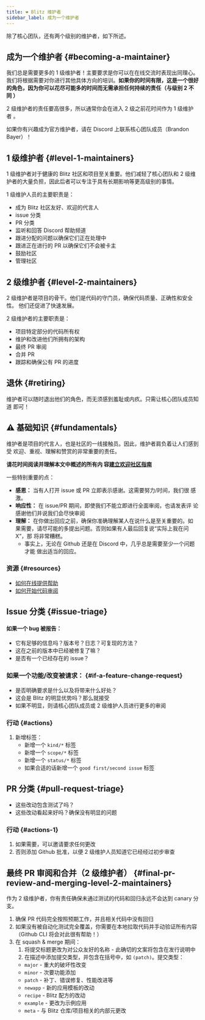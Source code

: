 ```yaml
---
title: ❤️ Blitz 维护者
sidebar_label: 成为一个维护者
---
```


除了核心团队，还有两个级别的维护者，如下所述。

## 成为一个维护者 {#becoming-a-maintainer}

我们总是需要更多的 1 级维护者！主要要求是你可以在在线交流时表现出同理心。
我们将根据需要对你进行其他具体方向的培训。**如果你的时间有限，这是一个很好
的角色，因为你可以花尽可能多的时间而无需承担任何持续的责任（与级别 2 不同
）**

2 级维护者的责任要高很多，所以通常你会在进入 2 级之前花时间作为 1 级维护者
。

如果你有兴趣成为官方维护者，请在 Discord 上联系核心团队成员（Brandon
Bayer）！

## 1 级维护者 {#level-1-maintainers}

1 级维护者对于健康的 Blitz 社区和项目至关重要。他们减轻了核心团队和 2 级维
护者的大量负担，因此后者可以专注于具有长期影响等更高级别的事情。

1 级维护人员的主要职责是：

- 成为 Blitz 社区友好、欢迎的代言人
- issue 分类
- PR 分类
- 监听和回答 Discord 帮助频道
- 跟进分配的问题以确保它们正在处理中
- 跟进正在进行的 PR 以确保它们不会被卡主
- 鼓励社区
- 管理社区

## 2 级维护者 {#level-2-maintainers}

2 级维护者是项目的骨干。他们是代码的守门员，确保代码质量、正确性和安全性。
他们还促进了快速发展。

2 级维护者的主要职责是：

- 项目特定部分的代码所有权
- 维护和改进他们所拥有的架构
- 最终 PR 审阅
- 合并 PR
- 跟踪和确保公有 PR 的进度

## 退休 {#retiring}

维护者可以随时退出他们的角色，而无须感到羞耻或内疚。只需让核心团队成员知道
即可！

## ⚠️ 基础知识 {#fundamentals}

维护者是项目的代言人，也是社区的一线接触员。因此，维护者肩负着让人们感到受
欢迎、重视、理解和赞赏的非常重要的责任。

**请花时间阅读并理解本文中概述的所有内
容[建立欢迎社区指南](https://opensource.guide/building-community)**

一些特别重要的点：

- **感恩：** 当有人打开 issue 或 PR 立即表示感谢。这需要努力/时间，我们很
  感激。
- **响应性：** 在 issue/PR 期间，即使我们不能立即进行全面审阅，也请发表评
  论感谢他们并说我们会尽快审阅
- **理解：** 在你做出回应之前，确保你准确理解某人在说什么是至关重要的。如
  果需要，请尽可能的多提出问题。否则如果有人最后回复说“实际上我在问 X”，那
  将非常糟糕。
  - 事实上，无论在 Github 还是在 Discord 中，几乎总是需要至少一个问题才能
    做出适当的回应。

### 资源 {#resources}

- [如何在线提供帮助](https://nedbatchelder.com/blog/202009/how_to_be_helpful_online.html)
- [如何开始代码审阅](https://shubheksha.com/posts/2019/03/how-to-start-reviewing-code/)

## Issue 分类 {#issue-triage}

#### 如果一个 bug 被报告：

- 它有足够的信息吗？版本号？日志？可复现的方法？
- 这在之前的版本中已经被修复了嘛？
- 是否有一个已经存在的 issue？

### 如果一个功能/改变被请求： {#if-a-feature-change-request}

- 是否明确要求是什么以及将带来什么好处？
- 这会是 Blitz 的明显优势吗？那么就接受
- 如果不明显，则请核心团队成员或 2 级维护人员进行更多的审阅

### 行动 {#actions}

1. 新增标签：
   - 新增一个 `kind/*` 标签
   - 新增一个 `scope/*` 标签
   - 新增一个 `status/*` 标签
   - 如果合适的话新增一个 `good first/second issue` 标签

## PR 分类 {#pull-request-triage}

- 这些改动包含测试了吗？
- 这些改动看起来好吗？确保没有明显的问题

### 行动 {#actions-1}

1. 如果需要，可以邀请要求任何更改
2. 否则添加 Github 批准，以便 2 级维护人员知道它已经经过初步审查

## 最终 PR 审阅和合并（2 级维护者） {#final-pr-review-and-merging-level-2-maintainers}

作为 2 级维护者，你有责任确保未通过测试的代码和回归永远不会达到 canary 分
支。

1. 确保 PR 代码完全按照预期工作，并且相关代码中没有回归
1. 如果没有被自动化测试完全覆盖，你需要在本地拉取代码并手动验证所有内容
   （Github CLI 将会对此很有帮助！）
1. 在 squash & merge 期间：
   1. 将提交标题更改为对公众友好的名称 - 此确切的文案将包含在发行说明中
   2. 在描述中添加提交类型，并包含在括号中，如 `(patch)`。提交类型：
   - `major` - 重大的破坏性改变
   - `minor` - 次要功能添加
   - `patch` - 补丁、错误修复、性能改进等
   - `newapp` - 新的应用模板的改动
   - `recipe` - Blitz 配方的改动
   - `example` - 更改为示例应用
   - `meta` - 与 Blitz 仓库/项目相关的内部元更改
